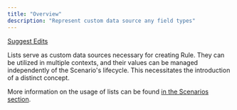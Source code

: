 ```yaml
---
title: "Overview"
description: "Represent custom data source any field types"
---
```


[Suggest Edits](/edit/introduction-4)

Lists serve as custom data sources necessary for creating Rule. They can be utilized in multiple contexts, and their values can be managed independently of the Scenario's lifecycle. This necessitates the introduction of a distinct concept.

More information on the usage of lists can be found [in the Scenarios section](/docs/lists-in-scenario-builder).
